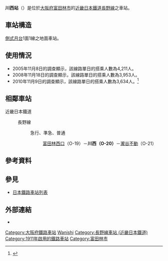 {{NoteTA|1 = zh:川西站; zh-cn:川西站; zh-tw:川西車站; zh-hk:川西站; }}
{{日本車站資訊
|公司色       = #c03
|文字色     =
|站名       = 川西站*
|圖片       = Kintetsu-Kawanishi1.jpg
|pxl        =
|圖片說明   = 川西站舍
|日文原名   = 川西
|平假名   = かわにし
|羅馬拼音   = Kawanishi
|電報號   = カワニ
|所在地     = {{JPN}}[[大阪府|大阪府]][[富田林市|富田林市]]甲田三丁目2番29號
|車站構造     = [[高架車站|高架車站]]
|月台配置     = 1面1線
|啟用年月日 = 1911年（[[明治|明治]]44年）8月15日<ref name="openday" />
|廢站年月日 =
|乘客人數   =
|上下車人次   = 3,634
|統計年度   = 2010年
|轉車       =
|備註       = 
|全寬備註   = * 改稱經歷<br /><span style="font-size:90%">- 1920年9月11日 川西站→廿山站<br />- 1933年4月1日 廿山站→川西站</span>
|adjacent = {{Adjacent stations|system=近畿日本鐵道|line=O|left=富田林西口|right=瀧谷不動|note-left=O19<br />1.0km|note-mid={{近鐵車站編號|O|20}}<br />距離[[古市站_(大阪府)|古市]]7.3km<br />距離[[大阪阿部野橋站|大阪阿部野橋]]25.6km|note-right=O21<br />1.4km}}
}}
'''川西站'''（{{jpn|j=川西駅|hg=かわにしえき|rm=Kawanishi eki|f=y}}）是位於[[大阪府|大阪府]][[富田林市|富田林市]]的[[近畿日本鐵道|近畿日本鐵道]][[近鐵長野線|長野線]]之車站。

==車站構造==

[[側式月台|側式月台]]1面1線之地面車站。

==使用情況==
*2005年11月8日的調查顯示，該線路單日的搭乘人數為4,211人。
*2008年11月18日的調查顯示，該線路單日的搭乘人數為3,953人。
*2010年11月9日的調查顯示，該線路單日的搭乘人數為3,634人。<ref>{{cite web|title=近畿日本鉄道 駅別乗降人員|url=http://www.kintetsu.co.jp/tetsudo/f.html|access-date=2013-04-12|archive-date=2020-11-29|archive-url=https://web.archive.org/web/20201129010815/https://www.kintetsu.co.jp/tetsudo/f.html|dead-url=no}}</ref> 

== 相鄰車站 ==
; 近畿日本鐵道
: {{近鐵車站編號|O}} 長野線
:: {{Color|#ff8000|■}}急行、{{Color|#009933|■}}準急、{{Color|#0033ff|■}}普通
::: [[富田林西口站|富田林西口]]（O-19）－'''川西（O-20）'''－[[瀧谷不動站|瀧谷不動]]（O-21）

== 參考資料 ==
{{Reflist}}

== 參見 ==
*[[日本鐵路車站列表|日本鐵路車站列表]]
== 外部連結 ==
* {{外部連結/近畿日本鐵道車站|16009|川西}}
{{長野線 (近畿日本鐵道)}}

{{DEFAULTSORT:Kawanishi}}
[[Category:大阪府鐵路車站|Category:大阪府鐵路車站]]
[[Category:日本鐵路車站_Ka|Wanishi]]
[[Category:長野線車站_(近畿日本鐵道)|Category:長野線車站 (近畿日本鐵道)]]
[[Category:1911年啟用的鐵路車站|Category:1911年啟用的鐵路車站]]
[[Category:富田林市|Category:富田林市]]